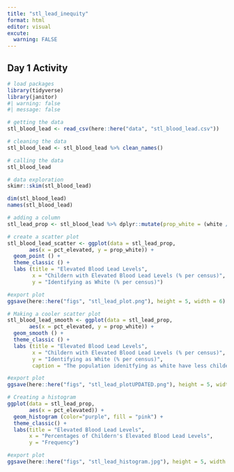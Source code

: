 ```yaml
---
title: "stl_lead_inequity"
format: html
editor: visual
excute: 
  warning: FALSE
---
```


## Day 1 Activity 

```r
# load packages 
library(tidyverse)
library(janitor)
#| warning: false 
#| message: false 
```

```r
# getting the data
stl_blood_lead <- read_csv(here::here("data", "stl_blood_lead.csv"))

# cleaning the data 
stl_blood_lead <- stl_blood_lead %>% clean_names()

# calling the data 
stl_blood_lead
```

```r
# data exploration 
skimr::skim(stl_blood_lead)

dim(stl_blood_lead)
names(stl_blood_lead)
```


```r
# adding a column 
stl_lead_prop <- stl_blood_lead %>% dplyr::mutate(prop_white = (white / total_pop) * 100)
```

```r
# create a scatter plot 
stl_blood_lead_scatter <- ggplot(data = stl_lead_prop, 
       aes(x = pct_elevated, y = prop_white)) + 
  geom_point () + 
  theme_classic () +
  labs (title = "Elevated Blood Lead Levels", 
        x = "Childern with Elevated Blood Lead Levels (% per census)", 
        y = "Identifying as White (% per census)") 

#export plot 
ggsave(here::here("figs", "stl_lead_plot.png"), height = 5, width = 6)

```

```r
# Making a cooler scatter plot 
stl_blood_lead_smooth <- ggplot(data = stl_lead_prop, 
       aes(x = pct_elevated, y = prop_white)) + 
  geom_smooth () + 
  theme_classic () +
  labs (title = "Elevated Blood Lead Levels", 
        x = "Childern with Elevated Blood Lead Levels (% per census)", 
        y = "Identifying as White (% per census)", 
        caption = "The population idenitfying as white have less childern with elevated blood lead levels.") 

#export plot 
ggsave(here::here("figs", "stl_lead_plotUPDATED.png"), height = 5, width = 6)
```

```r
# Creating a histogram 
ggplot(data = stl_lead_prop, 
       aes(x = pct_elevated)) + 
  geom_histogram (color="purple", fill = "pink") + 
  theme_classic() +
  labs(title = "Elevated Blood Lead Levels", 
       x = "Percentages of Childern's Elevated Blood Lead Levels", 
       y = "Frequency")

#export plot 
ggsave(here::here("figs", "stl_lead_histogram.jpg"), height = 5, width = 6)
```

